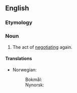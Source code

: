 ==English==

===Etymology===
{{prefix|en|re|negotiation}}

===Noun===
{{en-noun}}

# The act of [[negotiate|negotiating]] again.

====Translations====
{{trans-top|act of renegotiating}}
* Norwegian:
*: Bokmål: {{t|nb|reforhandling|m|f}}
*: Nynorsk: {{t|nn|reforhandling|f}}
{{trans-mid}}
{{trans-bottom}}